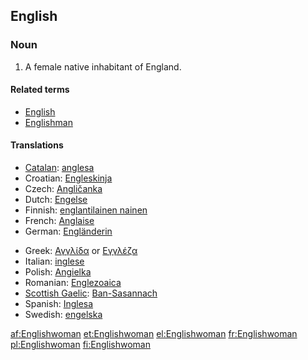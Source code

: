 ==English==

===Noun===
{{infl|en|noun|plural|[[Englishwomen]]}}

# A female native inhabitant of England.

====Related terms====
* [[English]]
* [[Englishman]]

====Translations====
{{trans-top|a female native inhabitant of England}}
* [[Catalan]]: [[anglesa]] {{f}}
* Croatian: [[Engleskinja]] {{f}}
* Czech: [[Angličanka]] {{f}}
* Dutch: [[Engelse]] {{f}}
* Finnish: [[englantilainen nainen]]
* French: [[Anglaise]] {{f}}
* German: [[Engländerin]] {{f}}
{{trans-mid}}
* Greek: [[Αγγλίδα]] or [[Εγγλέζα]] {{f}}
* Italian: [[inglese]] {{f}}
* Polish: [[Angielka]] {{f}}
* Romanian: [[Englezoaica]] {{f}}
* [[Scottish Gaelic]]: [[Ban-Sasannach]] {{f}}
* Spanish: [[Inglesa]] {{f}}
* Swedish: [[engelska]] {{c}}
{{trans-bottom}}

[[af:Englishwoman]]
[[et:Englishwoman]]
[[el:Englishwoman]]
[[fr:Englishwoman]]
[[pl:Englishwoman]]
[[fi:Englishwoman]]